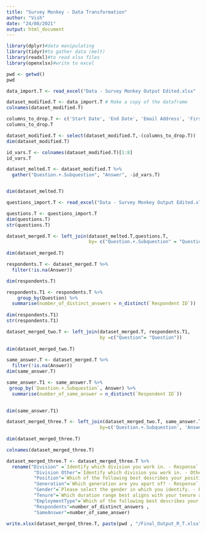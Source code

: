 ```yaml
---
title: "Survey Monkey - Data Transformation"
author: "Vish"
date: "24/08/2021"
output: html_document
---
```


```r
library(dplyr)#data manipulating
library(tidyr)#to gather data (melt)
library(readxl)#to read xlsx files
library(openxlsx)#write to excel 
```


```r
pwd <- getwd()
pwd
```
```r
data_import.T <- read_excel("Data - Survey Monkey Output Edited.xlsx" , sheet = "Edited_Data")
```

```r
dataset_modified.T <- data_import.T # Make a copy of the dataframe
colnames(dataset_modified.T)
```

```r
columns_to_drop.T <- c('Start Date', 'End Date', 'Email Address', 'First Name', 'Last Name', 'Custom Data 1')
columns_to_drop.T
```

```r
dataset_modified.T <- select(dataset_modified.T,-(columns_to_drop.T)) 
dim(dataset_modified.T)
```

```r
id_vars.T <- colnames(dataset_modified.T)[1:8] 
id_vars.T
```
```r
dataset_melted.T <- dataset_modified.T %>% 
  gather("Question.+.Subquestion", "Answer", -id_vars.T)


dim(dataset_melted.T)
```

```r
questions_import.T <- read_excel("Data - Survey Monkey Output Edited.xlsx", sheet="Question")
```

```r
questions.T <- questions_import.T
dim(questions.T)
str(questions.T)
```

```r

dataset_merged.T <- left_join(dataset_melted.T,questions.T, 
                              by= c("Question.+.Subquestion" = "Question + Subquestion"))
  
dim(dataset_merged.T)
```

```r
respondents.T <- dataset_merged.T %>% 
  filter(!is.na(Answer))

dim(respondents.T)
```
```r
respondents.T1 <- respondents.T %>% 
    group_by(Question) %>% 
  summarise(number_of_distinct_answers = n_distinct(`Respondent ID`))
    
dim(respondents.T1)
str(respondents.T1)
```

```r
dataset_merged_two.T <- left_join(dataset_merged.T, respondents.T1, 
                                  by =c("Question"= "Question"))
  
dim(dataset_merged_two.T)
```

```r
same_answer.T <- dataset_merged.T %>% 
  filter(!is.na(Answer))
dim(same_answer.T)
```


```r
same_answer.T1 <- same_answer.T %>% 
 group_by(`Question.+.Subquestion`, Answer) %>% 
  summarise(number_of_same_answer = n_distinct(`Respondent ID`))
    

dim(same_answer.T1)
```


```r
dataset_merged_three.T <- left_join(dataset_merged_two.T, same_answer.T1, 
                                  by=c('Question.+.Subquestion', 'Answer'))
  
dim(dataset_merged_three.T)
```

```r
colnames(dataset_merged_three.T)
```

```r
dataset_merged_three.T <- dataset_merged_three.T %>% 
  rename("Division" =`Identify which division you work in. - Response` ,
          "Division Other"=`Identify which division you work in. - Other (please specify)`,
          "Position"=`Which of the following best describes your position level? - Response` ,
          "Generation"=`Which generation are you apart of? - Response`,
          "Gender"=`Please select the gender in which you identify. - Response`,
          "Tenure"=`Which duration range best aligns with your tenure at your company? - Response`,
          "EmploymentType"=`Which of the following best describes your employment type? - Response`,
          "Respondents"=number_of_distinct_answers ,
          "SameAnswer"=number_of_same_answer)
```


```r

write.xlsx(dataset_merged_three.T, paste(pwd , "/Final_Output_R_T.xlsx", sep=""))
```


